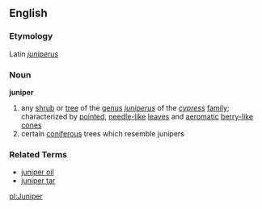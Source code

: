 == English ==
=== Etymology ===
Latin ''[[juniperus]]''

=== Noun ===
'''juniper'''
# any [[shrub]] or [[tree]] of the [[genus]] ''[[juniperus]]'' of the ''[[cypress]]'' [[family]]; characterized by [[pointed]], [[needle-like]] [[leaves]] and [[aeromatic]] [[berry-like]] [[cones]]
# certain [[coniferous]] trees which resemble junipers

=== Related Terms ===
*[[juniper oil]]
*[[juniper tar]]

[[pl:Juniper]]